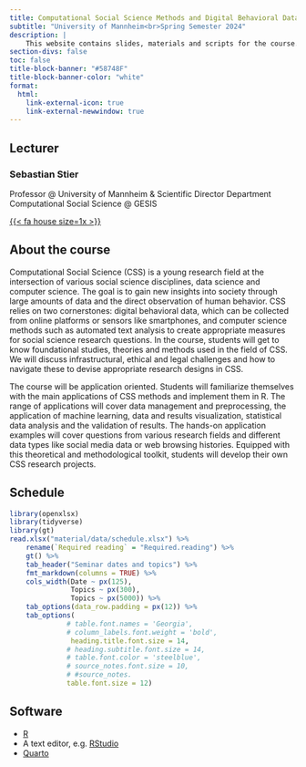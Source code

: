 ```yaml
---
title: Computational Social Science Methods and Digital Behavioral Data
subtitle: "University of Mannheim<br>Spring Semester 2024"
description: |
    This website contains slides, materials and scripts for the course. 
section-divs: false
toc: false
title-block-banner: "#58748F"
title-block-banner-color: "white"
format:
  html:
    link-external-icon: true
    link-external-newwindow: true
---
```



## Lecturer

### Sebastian Stier
Professor @ University of Mannheim & Scientific Director Department Computational Social Science @ GESIS


[{{< fa house size=1x >}}](https://sebastianstier.com)


## About the course

Computational Social Science (CSS) is a young research field at the intersection of various social science disciplines, data science and computer science. The goal is to gain new insights into society through large amounts of data and the direct observation of human behavior. CSS relies on two cornerstones: digital behavioral data, which can be collected from online platforms or sensors like smartphones, and computer science methods such as automated text analysis to create appropriate measures for social science research questions. In the course, students will get to know foundational studies, theories and methods used in the field of CSS. We will discuss infrastructural, ethical and legal challenges and how to navigate these to devise appropriate research designs in CSS.

The course will be application oriented. Students will familiarize themselves with the main applications of CSS methods and implement them in R. The range of applications will cover data management and preprocessing, the application of machine learning, data and results visualization, statistical data analysis and the validation of results. The hands-on application examples will cover questions from various research fields and different data types like social media data or web browsing histories. Equipped with this theoretical and methodological toolkit, students will develop their own CSS research projects.

## Schedule

```r
library(openxlsx)
library(tidyverse)
library(gt)
read.xlsx("material/data/schedule.xlsx") %>%  
    rename(`Required reading` = "Required.reading") %>% 
    gt() %>% 
    tab_header("Seminar dates and topics") %>% 
    fmt_markdown(columns = TRUE) %>% 
    cols_width(Date ~ px(125),
               Topics ~ px(300),
               Topics ~ px(5000)) %>% 
    tab_options(data_row.padding = px(12)) %>%  
    tab_options(
              # table.font.names = 'Georgia',
              # column_labels.font.weight = 'bold',
               heading.title.font.size = 14,
              # heading.subtitle.font.size = 14,
              # table.font.color = 'steelblue',
              # source_notes.font.size = 10,
              # #source_notes.
              table.font.size = 12)

```


## Software
- [R](https://cran.rstudio.com)
- A text editor, e.g. [RStudio](https://posit.co/download/rstudio-desktop/)
- [Quarto](https://quarto.org)
